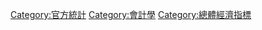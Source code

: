 {{Commons category}}
{{Category main}}
[[Category:官方統計|Category:官方統計]]
[[Category:會計學|Category:會計學]]
[[Category:總體經濟指標|Category:總體經濟指標]]